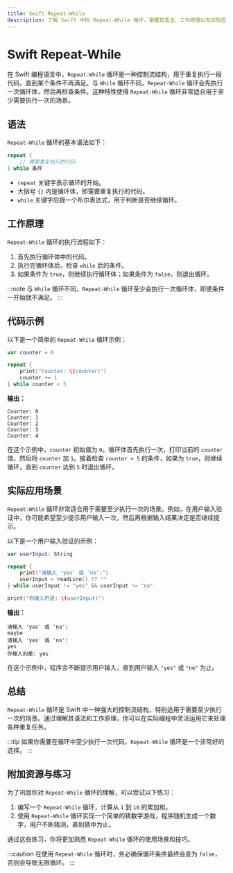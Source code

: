 ```yaml
---
title: Swift Repeat-While
description: 了解 Swift 中的 Repeat-While 循环，掌握其语法、工作原理以及实际应用场景。
---
```


# Swift Repeat-While

在 Swift 编程语言中，`Repeat-While` 循环是一种控制流结构，用于重复执行一段代码，直到某个条件不再满足。与 `While` 循环不同，`Repeat-While` 循环会先执行一次循环体，然后再检查条件。这种特性使得 `Repeat-While` 循环非常适合用于至少需要执行一次的场景。

## 语法

`Repeat-While` 循环的基本语法如下：

```swift
repeat {
    // 需要重复执行的代码
} while 条件
```

- `repeat` 关键字表示循环的开始。
- 大括号 `{}` 内是循环体，即需要重复执行的代码。
- `while` 关键字后跟一个布尔表达式，用于判断是否继续循环。

## 工作原理

`Repeat-While` 循环的执行流程如下：

1. 首先执行循环体中的代码。
2. 执行完循环体后，检查 `while` 后的条件。
3. 如果条件为 `true`，则继续执行循环体；如果条件为 `false`，则退出循环。

:::note
与 `While` 循环不同，`Repeat-While` 循环至少会执行一次循环体，即使条件一开始就不满足。
:::

## 代码示例

以下是一个简单的 `Repeat-While` 循环示例：

```swift
var counter = 0

repeat {
    print("Counter: \(counter)")
    counter += 1
} while counter < 5
```

**输出：**

```
Counter: 0
Counter: 1
Counter: 2
Counter: 3
Counter: 4
```

在这个示例中，`counter` 初始值为 `0`。循环体首先执行一次，打印当前的 `counter` 值，然后将 `counter` 加 `1`。接着检查 `counter < 5` 的条件，如果为 `true`，则继续循环，直到 `counter` 达到 `5` 时退出循环。

## 实际应用场景

`Repeat-While` 循环非常适合用于需要至少执行一次的场景。例如，在用户输入验证中，你可能希望至少提示用户输入一次，然后再根据输入结果决定是否继续提示。

以下是一个用户输入验证的示例：

```swift
var userInput: String

repeat {
    print("请输入 'yes' 或 'no':")
    userInput = readLine() ?? ""
} while userInput != "yes" && userInput != "no"

print("你输入的是: \(userInput)")
```

**输出：**

```
请输入 'yes' 或 'no':
maybe
请输入 'yes' 或 'no':
yes
你输入的是: yes
```

在这个示例中，程序会不断提示用户输入，直到用户输入 `"yes"` 或 `"no"` 为止。

## 总结

`Repeat-While` 循环是 Swift 中一种强大的控制流结构，特别适用于需要至少执行一次的场景。通过理解其语法和工作原理，你可以在实际编程中灵活运用它来处理各种重复任务。

:::tip
如果你需要在循环中至少执行一次代码，`Repeat-While` 循环是一个非常好的选择。
:::

## 附加资源与练习

为了巩固你对 `Repeat-While` 循环的理解，可以尝试以下练习：

1. 编写一个 `Repeat-While` 循环，计算从 `1` 到 `10` 的累加和。
2. 使用 `Repeat-While` 循环实现一个简单的猜数字游戏，程序随机生成一个数字，用户不断猜测，直到猜中为止。

通过这些练习，你将更加熟悉 `Repeat-While` 循环的使用场景和技巧。

:::caution
在使用 `Repeat-While` 循环时，务必确保循环条件最终会变为 `false`，否则会导致无限循环。
:::